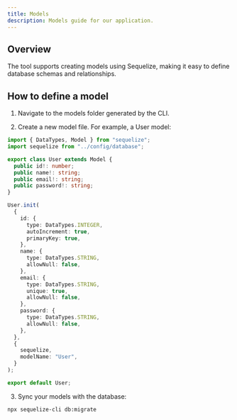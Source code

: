 ```yaml
---
title: Models
description: Models guide for our application.
---
```


## Overview

The tool supports creating models using Sequelize, making it easy to define database schemas and relationships.

## How to define a model

1. Navigate to the models folder generated by the CLI.

2. Create a new model file. For example, a User model:

```typescript
import { DataTypes, Model } from "sequelize";
import sequelize from "../config/database";

export class User extends Model {
  public id!: number;
  public name!: string;
  public email!: string;
  public password!: string;
}

User.init(
  {
    id: {
      type: DataTypes.INTEGER,
      autoIncrement: true,
      primaryKey: true,
    },
    name: {
      type: DataTypes.STRING,
      allowNull: false,
    },
    email: {
      type: DataTypes.STRING,
      unique: true,
      allowNull: false,
    },
    password: {
      type: DataTypes.STRING,
      allowNull: false,
    },
  },
  {
    sequelize,
    modelName: "User",
  }
);

export default User;
```

3. Sync your models with the database:

```bash
npx sequelize-cli db:migrate
```
